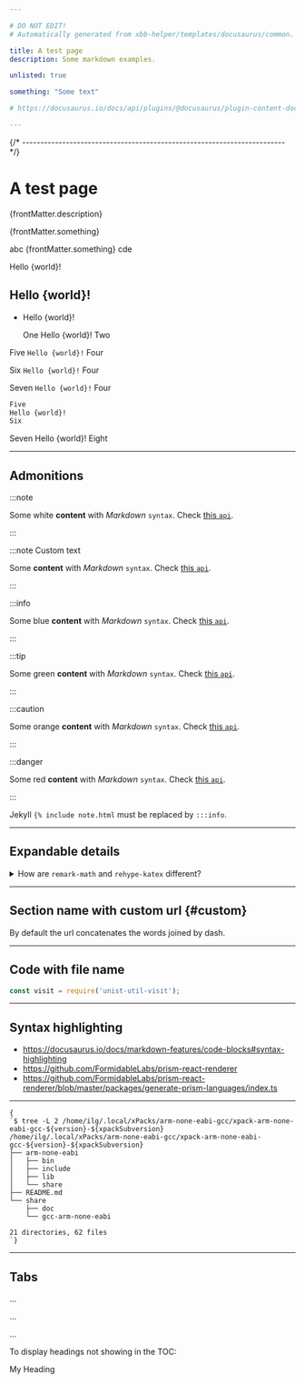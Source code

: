 ```yaml
---

# DO NOT EDIT!
# Automatically generated from xbb-helper/templates/docusaurus/common.

title: A test page
description: Some markdown examples.

unlisted: true

something: "Some text"

# https://docusaurus.io/docs/api/plugins/@docusaurus/plugin-content-docs#markdown-front-matter

---
```






{/* ------------------------------------------------------------------------ */}

# A test page

{frontMatter.description}

{frontMatter.something}

<p>abc {frontMatter.something} cde</p>

Hello {world}!

## Hello {world}!

- Hello {world}!

    One
    Hello {world}!
    Two

Five `Hello {world}!` Four

Six <code>Hello {world}!</code> Four

<p>Seven <code>Hello {world}!</code> Four</p>

```bash
Five
Hello {world}!
Six
```

<CodeBlock>
Seven
Hello {world}!
Eight
</CodeBlock>

---

## Admonitions

:::note

Some white **content** with _Markdown_ `syntax`. Check [this `api`](#).

:::

:::note Custom text

Some **content** with _Markdown_ `syntax`. Check [this `api`](#).

:::

:::info

Some blue **content** with _Markdown_ `syntax`. Check [this `api`](#).

:::

:::tip

Some green **content** with _Markdown_ `syntax`. Check [this `api`](#).

:::

:::caution

Some orange **content** with _Markdown_ `syntax`. Check [this `api`](#).

:::

:::danger

Some red **content** with _Markdown_ `syntax`. Check [this `api`](#).

:::

Jekyll `{% include note.html` must be replaced by `:::info`.

---

## Expandable details

<details>
  <summary>How are <code>remark-math</code> and <code>rehype-katex</code> different?</summary>

In case you are wondering how Remark and Rehype are different, here is a good example. `remark-math` operates on the Markdown AST, where it sees text like `$...$`, and all it does is transform that to the JSX `<span class="math math-inline">...</span>` without doing too much with the content. This decouples the extraction of math formulae from their rendering, which means you can swap $\KaTeX$ out with other math renderers, like MathJax (with [`rehype-mathjax`](https://github.com/remarkjs/remark-math/tree/main/packages/rehype-mathjax)), just by replacing the Rehype plugin.

Next, the `rehype-katex` operates on the Hypertext AST where everything has been converted to HTML-like tags already. It traverses all the elements with `math` class and uses $\KaTeX$ to parse and render the content to actual HTML.

</details>

---

## Section name with custom url {#custom}

By default the url concatenates the words joined by dash.

---

## Code with file name

```js title="src/remark/section-prefix.js"
const visit = require('unist-util-visit');
```

---

## Syntax highlighting

- https://docusaurus.io/docs/markdown-features/code-blocks#syntax-highlighting
- https://github.com/FormidableLabs/prism-react-renderer
- https://github.com/FormidableLabs/prism-react-renderer/blob/master/packages/generate-prism-languages/index.ts

---

<pre><code className="language-console">{
`$ tree -L 2 /home/ilg/.local/xPacks/arm-none-eabi-gcc/xpack-arm-none-eabi-gcc-${version}-${xpackSubversion}
/home/ilg/.local/xPacks/arm-none-eabi-gcc/xpack-arm-none-eabi-gcc-${version}-${xpackSubversion}
├── arm-none-eabi
│   ├── bin
│   ├── include
│   ├── lib
│   └── share
├── README.md
└── share
    ├── doc
    └── gcc-arm-none-eabi

21 directories, 62 files
`}</code></pre>

---

## Tabs

<Tabs groupId="operating-systems">

<TabItem value="windows" label="Windows" default>

...

</TabItem>

<TabItem value="macos" label="macOS">

...

</TabItem>

<TabItem value="linux" label="GNU/Linux">

...

</TabItem>

</Tabs>

To display headings not showing in the TOC:

<Heading as="h3">My Heading</Heading>

